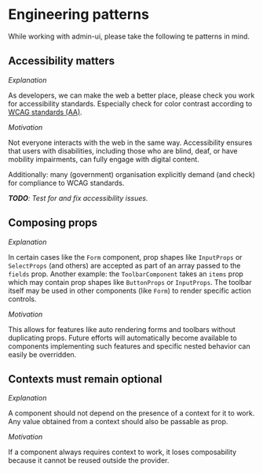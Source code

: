 
<Meta title="Manual/Engineering patterns" />

# Engineering patterns

While working with admin-ui, please take the following te patterns in mind.

## Accessibility matters

_Explanation_

As developers, we can make the web a better place, please check you work for accessibility standards. Especially check
for color contrast according to
[WCAG standards (AA)](https://www.w3.org/WAI/WCAG22/Understanding/contrast-minimum.html).

_Motivation_

Not everyone interacts with the web in the same way. Accessibility ensures that users with disabilities,
including those who are blind, deaf, or have mobility impairments, can fully engage with digital content.

Additionally: many (government) organisation explicitly demand (and check) for compliance to WCAG standards.

_**TODO**: Test for and fix accessibility issues._

## Composing props

_Explanation_

In certain cases like the `Form` component, prop shapes like `InputProps`  or `SelectProps` (and others) are accepted
as part of an array passed to the `fields` prop. Another example: the `ToolbarComponent` takes an `items` prop which may
contain prop shapes like `ButtonProps` or `InputProps`. The toolbar itself may be used in other components (like `Form`) to render
specific action controls.

_Motivation_

This allows for features like auto rendering forms and toolbars without duplicating props. Future efforts will
automatically become available to components implementing such features and specific nested behavior can easily be
overridden.

## Contexts must remain optional

_Explanation_

A component should not depend on the presence of a context for it to work. Any value obtained from a context should also
be passable as prop.

_Motivation_

If a component always requires context to work, it loses composability because it cannot be reused outside the provider.
